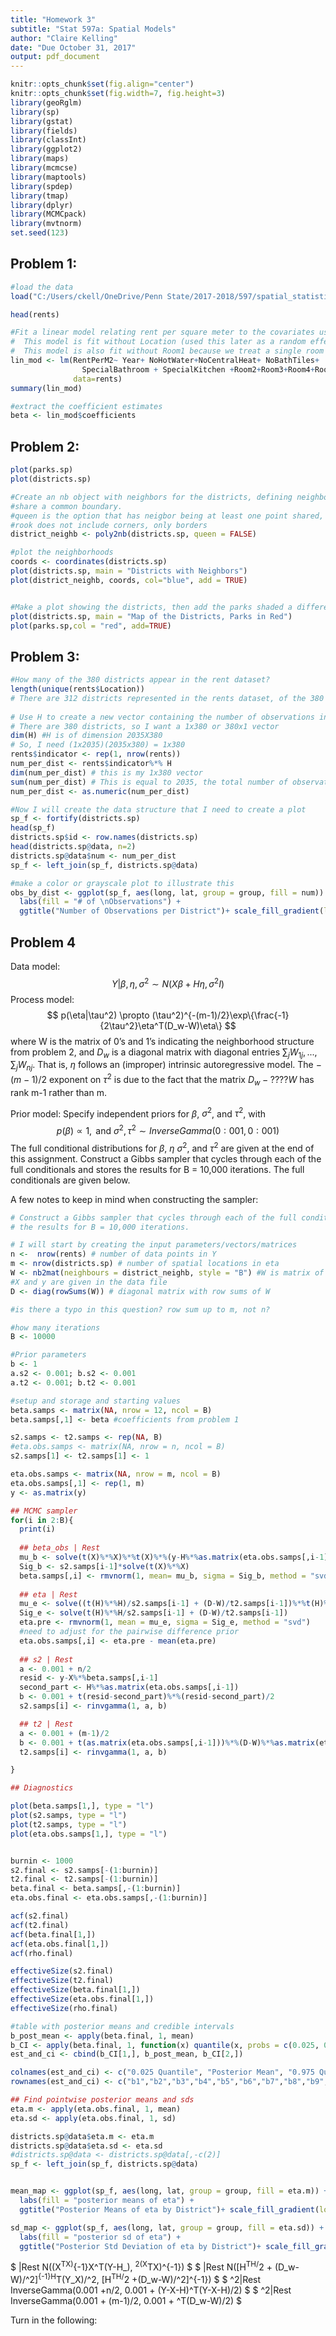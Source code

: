 ```yaml
---
title: "Homework 3"
subtitle: "Stat 597a: Spatial Models"
author: "Claire Kelling"
date: "Due October 31, 2017"
output: pdf_document
---
```

```r
knitr::opts_chunk$set(fig.align="center")
knitr::opts_chunk$set(fig.width=7, fig.height=3)
library(geoRglm)
library(sp)
library(gstat)
library(fields)
library(classInt)
library(ggplot2)
library(maps)
library(mcmcse)
library(maptools)
library(spdep)
library(tmap)
library(dplyr)
library(MCMCpack)
library(mvtnorm)
set.seed(123)

```

## Problem 1: 
\textbf{Fit a linear model relating rent per square meter to the covariates using least squares, and extract the coefficient estimates. You can ignore the Location variable for now since we will later treat this as a random effect. Also note that the room indicator variables include one that is redundant, so treat a single room as the baseline (i.e., leave Room1 out of the model, so the intercept corresponds to a single room and coefficients for the others represent adjustments to the intercept for a different number of rooms).}
```r

#load the data
load("C:/Users/ckell/OneDrive/Penn State/2017-2018/597/spatial_statistics_597/Homework 3/data/munichrents.RData")

head(rents)

#Fit a linear model relating rent per square meter to the covariates using least squares
#  This model is fit without Location (used this later as a random effect)
#  This model is also fit without Room1 because we treat a single room as the baseline
lin_mod <- lm(RentPerM2~ Year+ NoHotWater+NoCentralHeat+ NoBathTiles+
                SpecialBathroom + SpecialKitchen +Room2+Room3+Room4+Room5+Room6,
              data=rents)
summary(lin_mod)

#extract the coefficient estimates
beta <- lin_mod$coefficients

```


## Problem 2: 
\textbf{There are two SpatialPolygons objects associated with this dataset, districts.sp and parks.sp. The first corresponds to city districts in which apartments may be located. The second corresponds to districts with no possible apartments, such as parks or fields.
Create an nb object with neighbors for the districts, defining neighbors as districts that share a common boundary. Make a plot showing the districts, then add the parks shaded a different color. Think about the way parks are treated; what else could we do?}
```r

plot(parks.sp)
plot(districts.sp)

#Create an nb object with neighbors for the districts, defining neighbors as districts that 
#share a common boundary.
#queen is the option that has neigbor being at least one point shared, including corners
#rook does not include corners, only borders
district_neighb <- poly2nb(districts.sp, queen = FALSE)

#plot the neighborhoods
coords <- coordinates(districts.sp)
plot(districts.sp, main = "Districts with Neighbors")
plot(district_neighb, coords, col="blue", add = TRUE)


#Make a plot showing the districts, then add the parks shaded a different color.
plot(districts.sp, main = "Map of the Districts, Parks in Red")
plot(parks.sp,col = "red", add=TRUE)


```

## Problem 3:
\textbf{There are 380 districts in districts.sp, and the corresponding district numbers are indicated by the Location variable in rents. How many of the 380 districts appear in the rent dataset?
I've included a matrix H that provides a mapping between the districts as they're ordered in districts.sp and as they appear in the rents dataframe. Use H to create a new vector containing the number of observations in each district, and make a color or grayscale plot to illustrate this. Note that inference for unobserved districts will still be possible under a hierarchical mixed effects model, since we can "borrow strength" from nearby districts that do have observations.}

```r
#How many of the 380 districts appear in the rent dataset?
length(unique(rents$Location))
# There are 312 districts represented in the rents dataset, of the 380 total districts.
 
# Use H to create a new vector containing the number of observations in each district
# There are 380 districts, so I want a 1x380 or 380x1 vector
dim(H) #H is of dimension 2035X380
# So, I need (1x2035)(2035x380) = 1x380
rents$indicator <- rep(1, nrow(rents))
num_per_dist <- rents$indicator%*% H
dim(num_per_dist) # this is my 1x380 vector
sum(num_per_dist) # This is equal to 2035, the total number of observations (rows) in the rent dataset
num_per_dist <- as.numeric(num_per_dist)

#Now I will create the data structure that I need to create a plot
sp_f <- fortify(districts.sp)
head(sp_f)
districts.sp$id <- row.names(districts.sp)
head(districts.sp@data, n=2)
districts.sp@data$num <- num_per_dist
sp_f <- left_join(sp_f, districts.sp@data)

#make a color or grayscale plot to illustrate this
obs_by_dist <- ggplot(sp_f, aes(long, lat, group = group, fill = num)) + geom_polygon() + coord_equal() + 
  labs(fill = "# of \nObservations") +
  ggtitle("Number of Observations per District")+ scale_fill_gradient(low = "white", high = "black")

```
## Problem 4
\textbf{We will now create a Gibbs sampler to sample from the posterior distribution under the following Bayesian model. Let X be the matrix of covariates, including the intercept term. Let n be the number of data points in Y and m be the number of spatial locations in $\eta$.}
Data model:
$$ Y|\beta,\eta,\sigma^2 \sim N(X\beta + H\eta,\sigma^2I) $$
Process model:
$$ p(\eta|\tau^2) \propto (\tau^2)^{-(m-1)/2}\exp\{\frac{-1}{2\tau^2}\eta^T(D_w-W)\eta\} $$
where W is the matrix of 0's and 1's indicating the neighborhood structure from problem 2, and $D_w$ is a diagonal matrix with diagonal entries $\sum_j W_{1j},...,\sum_j W_{nj}$. That is, $\eta$ follows an (improper) intrinsic autoregressive model. The $-(m-1)/2$ exponent on $\tau^2$ is due to the fact that the matrix $D_w -???? W$ has rank m-1 rather than m.

Prior model: Specify independent priors for $\beta$, $\sigma^2$, and $\tau^2$, with
$$ p(\beta) \propto 1, \text{   and   } \sigma^2, \tau^2 \sim InverseGamma(0:001, 0:001)$$
The full conditional distributions for $\beta$, $\eta$ $\sigma^2$, and $\tau^2$ are given at the end of this assignment. Construct a Gibbs sampler that cycles through each of the full conditionals and stores the results for B = 10,000 iterations. The full conditionals are given below.

A few notes to keep in mind when constructing the sampler:
\begin{itemize}
\item The matrix W can be computed from your nb object in problem 2; see help(nb2mat). I also included objects X and y with the data file.
\item The function rinvgamma is in the library MCMCpack.
\item IMPORTANT: The intrinsic autoregressive model is an example of a pair-wise difference prior. It defines proper distributions for the differences $n_i-n_j$, but it also implicitly contains a distribution for $\frac{1}{m}\sum_{i=1}^{m}\eta_i$ that has infinite variance. In practice, since there is also an intercept term in $X\beta$, we impose the constraint $\sum_{i=1}^{m}\eta_i =0$ when we sample from the full conditional for $\eta$. \textbf{Do this numerically by subtracting the mean $\frac{1}{m}\sum_{i=1}^{m}\eta_i^{(j)}$ from $\eta^{(j)}$ in each iteration j.}

\end{itemize}

```r
# Construct a Gibbs sampler that cycles through each of the full conditionals and stores 
# the results for B = 10,000 iterations.

# I will start by creating the input parameters/vectors/matrices
n <-  nrow(rents) # number of data points in Y
m <- nrow(districts.sp) # number of spatial locations in eta
W <- nb2mat(neighbours = district_neighb, style = "B") #W is matrix of 0's and 1's indicating neighb structure from 2, need style = B to be binary (W is row standardized)
#X and y are given in the data file
D <- diag(rowSums(W)) # diagonal matrix with row sums of W

#is there a typo in this question? row sum up to m, not n?

#how many iterations
B <- 10000

#Prior parameters
b <- 1
a.s2 <- 0.001; b.s2 <- 0.001
a.t2 <- 0.001; b.t2 <- 0.001

#setup and storage and starting values
beta.samps <- matrix(NA, nrow = 12, ncol = B)
beta.samps[,1] <- beta #coefficients from problem 1

s2.samps <- t2.samps <- rep(NA, B)
#eta.obs.samps <- matrix(NA, nrow = n, ncol = B)
s2.samps[1] <- t2.samps[1] <- 1

eta.obs.samps <- matrix(NA, nrow = m, ncol = B)
eta.obs.samps[,1] <- rep(1, m)
y <- as.matrix(y)

## MCMC sampler
for(i in 2:B){
  print(i)
  
  ## beta_obs | Rest
  mu_b <- solve(t(X)%*%X)%*%t(X)%*%(y-H%*%as.matrix(eta.obs.samps[,i-1]))
  Sig_b <- s2.samps[i-1]*solve(t(X)%*%X)
  beta.samps[,i] <- rmvnorm(1, mean= mu_b, sigma = Sig_b, method = "svd") 
   
  ## eta | Rest
  mu_e <- solve((t(H)%*%H)/s2.samps[i-1] + (D-W)/t2.samps[i-1])%*%t(H)%*%(y-X%*%beta.samps[,i-1])/s2.samps[i-1]
  Sig_e <- solve(t(H)%*%H/s2.samps[i-1] + (D-W)/t2.samps[i-1])
  eta.pre <- rmvnorm(1, mean = mu_e, sigma = Sig_e, method = "svd")
  #need to adjust for the pairwise difference prior
  eta.obs.samps[,i] <- eta.pre - mean(eta.pre) 
  
  ## s2 | Rest
  a <- 0.001 + n/2
  resid <- y-X%*%beta.samps[,i-1]
  second_part <- H%*%as.matrix(eta.obs.samps[,i-1])
  b <- 0.001 + t(resid-second_part)%*%(resid-second_part)/2
  s2.samps[i] <- rinvgamma(1, a, b)

  ## t2 | Rest
  a <- 0.001 + (m-1)/2
  b <- 0.001 + t(as.matrix(eta.obs.samps[,i-1]))%*%(D-W)%*%as.matrix(eta.obs.samps[,i-1])/2
  t2.samps[i] <- rinvgamma(1, a, b)

}

## Diagnostics

plot(beta.samps[1,], type = "l")
plot(s2.samps, type = "l")
plot(t2.samps, type = "l")
plot(eta.obs.samps[1,], type = "l")


burnin <- 1000
s2.final <- s2.samps[-(1:burnin)]
t2.final <- t2.samps[-(1:burnin)]
beta.final <- beta.samps[,-(1:burnin)]
eta.obs.final <- eta.obs.samps[,-(1:burnin)]

acf(s2.final)
acf(t2.final)
acf(beta.final[1,])
acf(eta.obs.final[1,])
acf(rho.final)

effectiveSize(s2.final)
effectiveSize(t2.final)
effectiveSize(beta.final[1,])
effectiveSize(eta.obs.final[1,])
effectiveSize(rho.final)

#table with posterior means and credible intervals
b_post_mean <- apply(beta.final, 1, mean)
b_CI <- apply(beta.final, 1, function(x) quantile(x, probs = c(0.025, 0.975)))
est_and_ci <- cbind(b_CI[1,], b_post_mean, b_CI[2,])

colnames(est_and_ci) <- c("0.025 Quantile", "Posterior Mean", "0.975 Quantile")
rownames(est_and_ci) <- c("b1","b2","b3","b4","b5","b6","b7","b8","b9","b10","b11","b12")

## Find pointwise posterior means and sds
eta.m <- apply(eta.obs.final, 1, mean)
eta.sd <- apply(eta.obs.final, 1, sd)

districts.sp@data$eta.m <- eta.m
districts.sp@data$eta.sd <- eta.sd
#districts.sp@data <- districts.sp@data[,-c(2)]
sp_f <- left_join(sp_f, districts.sp@data)


mean_map <- ggplot(sp_f, aes(long, lat, group = group, fill = eta.m)) + geom_polygon() + coord_equal() + 
  labs(fill = "posterior means of eta") +
  ggtitle("Posterior Means of eta by District")+ scale_fill_gradient(low = "white", high = "black")

sd_map <- ggplot(sp_f, aes(long, lat, group = group, fill = eta.sd)) + geom_polygon() + coord_equal() + 
  labs(fill = "posterior sd of eta") +
  ggtitle("Posterior Std Deviation of eta by District")+ scale_fill_gradient(low = "white", high = "black")

```

\textbf{Full Conditionals:}
$ \beta|Rest \sim N((X^TX)^{-1}X^T(Y-H_\eta), \sigma^2(X^TX)^{-1}) $
$ \eta|Rest \sim N([H^TH/\sigma^2 + (D_w-W)/\tau^2]^{-1}H^T(Y_X\beta)/\sigma^2, [H^TH/\sigma^2 +(D_w-W)/\tau^2]^{-1}) $
$ \sigma^2|Rest \sim InverseGamma(0.001 +n/2, 0.001 + (Y-X\beta-H\eta)^T(Y-X\beta-H\eta)/2) $
$ \tau^2|Rest \sim InverseGamma(0.001 + (m-1)/2, 0.001 + \eta^T(D_w-W)\eta/2) $

Turn in the following:
\begin{itemize}
\item Your map with the neighbors from problem 
```r

#plot the neighborhoods
coords <- coordinates(districts.sp)
plot(districts.sp, main = "Districts with Neighbors")
plot(district_neighb, coords, col="blue", add = TRUE)


#Make a plot showing the districts, then add the parks shaded a different color.
plot(districts.sp, main = "Map of the Districts, Parks in Red")
plot(parks.sp,col = "red", add=TRUE)
```
\item Your map of the apartment counts for each district
```r

print(obs_by_dist)
```
\item Trace plots and ACF plots for $\sigma^2$ and $\tau^2$
```r

plot(s2.final, type = "l")
plot(t2.final, type = "l")

acf(s2.final)
acf(t2.final)
```
\item A table with posterior means of the $\beta$'s and 95% credible intervals constructed using the 0.025 and 0.975 quantiles of the posterior samples
```r
print(est_and_ci)
```
\item A color or grayscale map of the posterior means for the vector $\eta$
```r
print(mean_map)
```
\item A color or grayscale map of the posterior standard deviations for the vector $\eta$
```r
print(sd_map)
```
\end{itemize}





```r
```
```r
```
```r
```
```r
```
```r
```
```r
```
